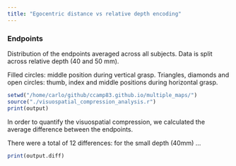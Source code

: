 ```yaml
---
title: "Egocentric distance vs relative depth encoding"
---
```


### **Endpoints**

Distribution of the endpoints averaged across all subjects. Data is split across relative depth (40 and 50 mm).

Filled circles: middle position during vertical grasp. Triangles, diamonds and open circles: thumb, index and middle positions during horizontal grasp.\n

```r
setwd("/home/carlo/github/ccamp83.github.io/multiple_maps/")
source("./visuospatial_compression_analysis.r")
print(output)
```

In order to quantify the visuospatial compression, we calculated the average difference between the endpoints.

There were a total of 12 differences: for the small depth (40mm) ...

```r
print(output.diff)
```

